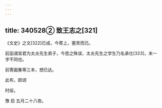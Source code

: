 ```yaml
---
---
---
```

title: 340528② 致王志之[321]
---




《文史》之文[322]已成，今寄上，塞责而已。

前函谓吴君为太炎先生弟子，今思之殊误，太炎先生之学生乃名承仕[323]，末一字不同也。

前寄画集等三本，想已达。

此布，即颂

时绥。

豫 启 五月二十八夜。